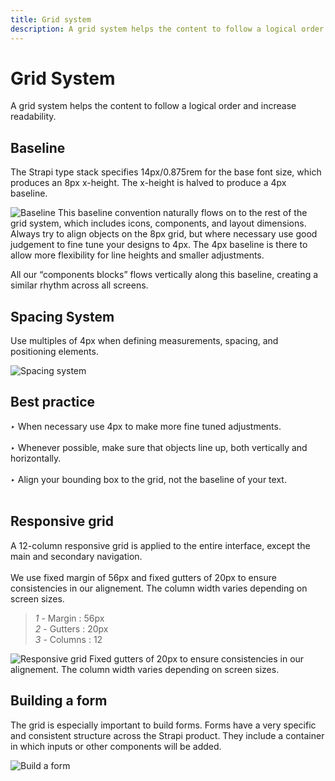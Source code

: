 ```yaml
---
title: Grid system
description: A grid system helps the content to follow a logical order and increase readability.
---
```


# Grid System

A grid system helps the content to follow a logical order and increase readability.

## Baseline

The Strapi type stack specifies 14px/0.875rem for the base font size, which produces an 8px x-height. The x-height is halved to produce a 4px baseline. 

![Baseline](/baseline.png)
This baseline convention naturally flows on to the rest of the grid system, which includes icons, components, and layout dimensions. Always try to align objects on the 8px grid, but where necessary use good judgement to fine tune your designs to 4px. The 4px baseline is there to allow more flexibility for line heights and smaller adjustments.

All our “components blocks” flows vertically along this baseline, creating a similar rhythm across all screens. 

## Spacing System

Use multiples of 4px when defining measurements, spacing, and positioning elements.

![Spacing system](/spacing-system.png)
## Best practice

*‣* When necessary use 4px to make more fine tuned adjustments. <br/> <br/>
*‣* Whenever possible, make sure that objects line up, both vertically and horizontally. <br/> <br/>
*‣* Align your bounding box to the grid, not the baseline of your text. <br/> <br/>

## Responsive grid

A 12-column responsive grid is applied to the entire interface, except the main and secondary navigation. <br/> <br/>
We use fixed margin of 56px and fixed gutters of 20px to ensure consistencies in our alignement. The column width varies depending on screen sizes. <br/>

> *1* - Margin : 56px <br/>
> *2* - Gutters : 20px <br/>
> *3* - Columns : 12 <br/>

![Responsive grid](/responsive-grid.png)
Fixed gutters of 20px to ensure consistencies in our alignement. The column width varies depending on screen sizes.

## Building a form

The grid is especially important to build forms. Forms have a very specific and consistent structure across the Strapi product. They include a container in which inputs or other components will be added.

![Build a form](/grid-form.png)

